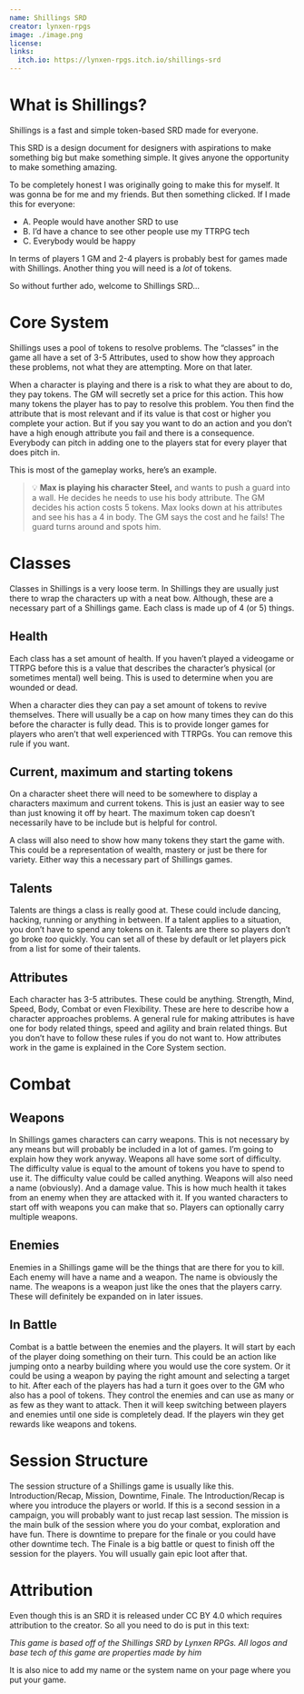 ```yaml
---
name: Shillings SRD
creator: lynxen-rpgs
image: ./image.png
license: 
links:
  itch.io: https://lynxen-rpgs.itch.io/shillings-srd
---
```

  
# What is Shillings?

Shillings is a fast and simple token-based SRD made for everyone.

This SRD is a design document for designers with aspirations to make something big but make something simple. It gives anyone the opportunity to make something amazing.

To be completely honest I was originally going to make this for myself. It was gonna be for me and my friends. But then something clicked. If I made this for everyone:

- A. People would have another SRD to use
- B. I’d have a chance to see other people use my TTRPG tech
- C. Everybody would be happy

In terms of players 1 GM and 2-4 players is probably best for games made with Shillings. Another thing you will need is a _lot_ of tokens.

So without further ado, welcome to Shillings SRD...

# Core System

Shillings uses a pool of tokens to resolve problems. The “classes” in the game all have a set of 3-5 Attributes, used to show how they approach these problems, not what they are attempting. More on that later.

When a character is playing and there is a risk to what they are about to do, they pay tokens. The GM will secretly set a price for this action. This how many tokens the player has to pay to resolve this problem. You then find the attribute that is most relevant and if its value is that cost or higher you complete your action. But if you say you want to do an action and you don’t have a high enough attribute you fail and there is a consequence. Everybody can pitch in adding one to the players stat for every player that does pitch in.

This is most of the gameplay works, here’s an example.


> 💡 **Max is playing his character Steel,** and wants to push a guard into a wall. He decides he needs to use his body attribute. The GM decides his action costs 5 tokens. Max looks down at his attributes and see his has a 4 in body. The GM says the cost and he fails! The guard turns around and spots him.


# Classes

Classes in Shillings is a very loose term. In Shillings they are usually just there to wrap the characters up with a neat bow. Although, these are a necessary part of a Shillings game. Each class is made up of 4 (or 5) things.

## Health

Each class has a set amount of health. If you haven’t played a videogame or TTRPG before this is a value that describes the character’s physical (or sometimes mental) well being. This is used to determine when you are wounded or dead.

When a character dies they can pay a set amount of tokens to revive themselves. There will usually be a cap on how many times they can do this before the character is fully dead. This is to provide longer games for players who aren’t that well experienced with TTRPGs. You can remove this rule if you want.

## Current, maximum and starting tokens

On a character sheet there will need to be somewhere to display a characters maximum and current tokens. This is just an easier way to see than just knowing it off by heart. The maximum token cap doesn’t necessarily have to be include but is helpful for control.

A class will also need to show how many tokens they start the game with. This could be a representation of wealth, mastery or just be there for variety. Either way this a necessary part of Shillings games.

## Talents

Talents are things a class is really good at. These could include dancing, hacking, running or anything in between. If a talent applies to a situation, you don’t have to spend any tokens on it. Talents are there so players don’t go broke _too_ quickly. You can set all of these by default or let players pick from a list for some of their talents.

## Attributes

Each character has 3-5 attributes. These could be anything. Strength, Mind, Speed, Body, Combat or even Flexibility. These are here to describe how a character approaches problems. A general rule for making attributes is have one for body related things, speed and agility and brain related things. But you don’t have to follow these rules if you do not want to. How attributes work in the game is explained in the Core System section.

# Combat

## Weapons

In Shillings games characters can carry weapons. This is not necessary by any means but will probably be included in a lot of games. I’m going to explain how they work anyway. Weapons all have some sort of difficulty. The difficulty value is equal to the amount of tokens you have to spend to use it. The difficulty value could be called anything. Weapons will also need a name (obviously). And a damage value. This is how much health it takes from an enemy when they are attacked with it. If you wanted characters to start off with weapons you can make that so. Players can optionally carry multiple weapons.

## Enemies

Enemies in a Shillings game will be the things that are there for you to kill. Each enemy will have a name and a weapon. The name is obviously the name. The weapons is a weapon just like the ones that the players carry. These will definitely be expanded on in later issues.

## In Battle

Combat is a battle between the enemies and the players. It will start by each of the player doing something on their turn. This could be an action like jumping onto a nearby building where you would use the core system. Or it could be using a weapon by paying the right amount and selecting a target to hit. After each of the players has had a turn it goes over to the GM who also has a pool of tokens. They control the enemies and can use as many or as few as they want to attack. Then it will keep switching between players and enemies until one side is completely dead. If the players win they get rewards like weapons and tokens.

# Session Structure

The session structure of a Shillings game is usually like this. Introduction/Recap, Mission, Downtime, Finale. The Introduction/Recap is where you introduce the players or world. If this is a second session in a campaign, you will probably want to just recap last session. The mission is the main bulk of the session where you do your combat, exploration and have fun. There is downtime to prepare for the finale or you could have other downtime tech. The Finale is a big battle or quest to finish off the session for the players. You will usually gain epic loot after that.

# Attribution

Even though this is an SRD it is released under CC BY 4.0 which requires attribution to the creator. So all you need to do is put in this text:

_This game is based off of the Shillings SRD by Lynxen RPGs. All logos and base tech of this game are properties made by him_

It is also nice to add my name or the system name on your page where you put your game.